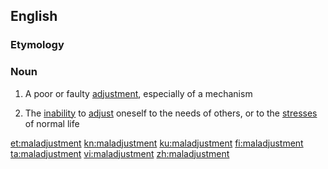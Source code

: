 ==English==

===Etymology===
{{prefix|en|mal|adjustment}}

===Noun===
{{en-noun|~}}

# A poor or faulty [[adjustment]], especially of a mechanism
# {{lb|en|psychology}} The [[inability]] to [[adjust]] oneself to the needs of others, or to the [[stress]]es of normal life

[[et:maladjustment]]
[[kn:maladjustment]]
[[ku:maladjustment]]
[[fi:maladjustment]]
[[ta:maladjustment]]
[[vi:maladjustment]]
[[zh:maladjustment]]